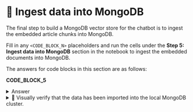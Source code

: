 
# 👐 Ingest data into MongoDB

The final step to build a MongoDB vector store for the chatbot is to ingest the embedded article chunks into MongoDB.

Fill in any `<CODE_BLOCK_N>` placeholders and run the cells under the **Step 5: Ingest data into MongoDB** section in the notebook to ingest the embedded documents into MongoDB.

The answers for code blocks in this section are as follows:

**CODE_BLOCK_5**

<details>
<summary>Answer</summary>
<div>
```python
collection.insert_many(embedded_docs)
```
</div>
</details>

<details>
  <summary>🦹 Visually verify that the data has been imported into the local MongoDB cluster. </summary>

    Click the leaf icon in the left navigation bar of the IDE.
    
    Ensure that you see a database called _mongodb_genai_devday_rag_, and a collection named _knowledge_base_ under it. 

    <Screenshot url="https://github.com/codespaces" src="img/screenshots/30-prepare-the-data/4-ingest-data/1-verify-collection.png" alt="Verify collection" />

    Click the **>** arrow next to _knowledge_base_ and note the number of documents.

    <Screenshot url="https://github.com/codespaces" src="img/screenshots/30-prepare-the-data/4-ingest-data/2-document-count.png" alt="Verify document count" />
    
    To preview a document, click the **>** arrow next to _Documents_ and select a document from the list.

    <Screenshot url="https://github.com/codespaces" src="img/screenshots/30-prepare-the-data/4-ingest-data/3-preview-document.png" alt="Preview document" />
</details>